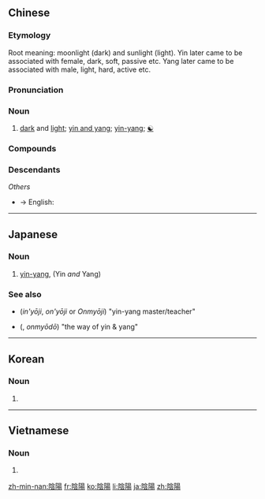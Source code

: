 {{also|阴阳}}
==Chinese==
{{zh-forms|s=阴阳}}

===Etymology===
Root meaning: moonlight (dark) and sunlight (light). Yin later came to be associated with female, dark, soft, passive etc. Yang later came to be associated with male, light, hard, active etc.

===Pronunciation===
{{zh-pron
|m=yīnyáng
|c=jam1 joeng4
|h=pfs=yîm-yòng
|md=ĭng-iòng
|mn=im-iông/im-iâng
|w=1in hhian
|mc=y
|oc=y
|cat=n
}}

{{wikipedia|lang=zh}}

===Noun===
{{zh-noun}}

# [[dark]] and [[light]]; [[w:yin and yang|yin and yang]]; [[yin-yang]]; [[☯]]
#: {{zh-x|'''陰陽''' 不 測 之 謂 神。|That which can not be measured (in straightforward terms such as)  ('''bad and good'''; '''negative and positive''' ''etc.'') is called [[mysterious]] (or divine).|CL|ref=Yijing}}

===Compounds===
{{der3
|{{zh-l|陰陽人}}
|{{zh-l|陰陽工}}
|{{zh-l|陰陽不將}}
|{{zh-l|陰陽水}}
|{{zh-l|陰陽火}}
|{{zh-l|陰陽司}}
|{{zh-l|陰陽生}}
|{{zh-l|陰陽先生}}
|{{zh-l|陰陽宅}}
|{{zh-l|陰陽竹}}
|{{zh-l|陰陽怪氣}}
|{{zh-l|陰陽界}}
|{{zh-l|陰陽家}}
|{{zh-l|陰陽書}}
|{{zh-l|陰陽慘舒}}
|{{zh-l|陰陽學}}
|{{zh-l|陰陽曆}}
|{{zh-l|陰陽臉}}
|{{zh-l|陰陽鏡}}
}}

===Descendants===
{{CJKV|陰陽|いんよう|음양|âm dương}}
''Others''
* → English: {{m|en|yin-yang}}

{{zh-cat|Antonymous}}

----

==Japanese==
{{ja-kanjitab}}

===Noun===
{{ja-noun|いんよう|おんよう|おんみょう}}

# [[yin-yang]], (Yin ''and'' Yang)

===See also===
* {{l|ja|陰陽師}} (''in'yōji'', ''on'yōji'' or ''Onmyōji'') "yin-yang master/teacher"
* {{l|ja|陰陽道}} ({{l|ja|おんみょうどう}}, ''onmyōdō'') "the way of yin & yang"

----

==Korean==
{{ko-hanjatab}}

===Noun===
{{ko-noun|hj|hangeul=음양}}

# {{hanja form of|음양|[[yin-yang]]}}

----

==Vietnamese==
{{vi-hantutab}}

===Noun===
{{vi-hantu}}

# {{han tu form of|âm dương|[[yin-yang]]}}

[[zh-min-nan:陰陽]]
[[fr:陰陽]]
[[ko:陰陽]]
[[li:陰陽]]
[[ja:陰陽]]
[[zh:陰陽]]
